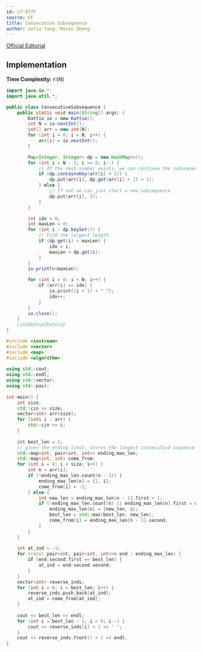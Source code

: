 ---
id: cf-977F
source: CF
title: Consecutive Subsequence
author: Sofia Yang, Kevin Sheng
---

[Official Editorial](https://codeforces.com/blog/entry/59281)

## Implementation

**Time Complexity:** $\mathcal{O}(N)$

<LanguageSection>

<JavaSection>

```java
import java.io.*;
import java.util.*;

public class ConsecutiveSubsequence {
	public static void main(String[] args) {
		Kattio io = new Kattio();
		int N = io.nextInt();
		int[] arr = new int[N];
		for (int i = 0; i < N; i++) {
			arr[i] = io.nextInt();
		}

		Map<Integer, Integer> dp = new HashMap<>();
		for (int i = N - 1; i >= 0; i--) {
			// If the next number exists, we can continue the subsequence.
			if (dp.containsKey(arr[i] + 1)) {
				dp.put(arr[i], dp.get(arr[i] + 1) + 1);
			} else {
				// If not we can just start a new subsequence.
				dp.put(arr[i], 1);
			}
		}

		int idx = 0;
		int maxLen = 0;
		for (int i : dp.keySet()) {
			// Find the largest length.
			if (dp.get(i) > maxLen) {
				idx = i;
				maxLen = dp.get(i);
			}
		}
		io.println(maxLen);

		for (int i = 0; i < N; i++) {
			if (arr[i] == idx) {
				io.print((i + 1) + " ");
				idx++;
			}
		}
		io.close();
	}
	//CodeSnip{Kattio}
}
```

</JavaSection>

<CPPSection>

```cpp
#include <iostream>
#include <vector>
#include <map>
#include <algorithm>
 
using std::cout;
using std::endl;
using std::vector;
using std::pair;
 
int main() {
	int size;
	std::cin >> size;
	vector<int> arr(size);
	for (int& i : arr) {
		std::cin >> i;
	}
 
	int best_len = 1;
	// given the ending limit, stores the longest consecutive sequence
	std::map<int, pair<int, int>> ending_max_len;
	std::map<int, int> come_from;
	for (int i = 0; i < size; i++) {
		int n = arr[i];
		if (!ending_max_len.count(n - 1)) {
			ending_max_len[n] = {1, i};
			come_from[i] = -1;
		} else {
			int new_len = ending_max_len[n - 1].first + 1;
			if (!ending_max_len.count(n) || ending_max_len[n].first < new_len) {
				ending_max_len[n] = {new_len, i};
				best_len = std::max(best_len, new_len);
				come_from[i] = ending_max_len[n - 1].second;
			}
		}
	}
 
	int at_ind = -1;
	for (const pair<int, pair<int, int>>& end : ending_max_len) {
		if (end.second.first == best_len) {
			at_ind = end.second.second;
		}
	}
	vector<int> reverse_inds;
	for (int i = 0; i < best_len; i++) {
		reverse_inds.push_back(at_ind);
		at_ind = come_from[at_ind];
	}
 
	cout << best_len << endl;
	for (int i = best_len - 1; i > 0; i--) {
		cout << reverse_inds[i] + 1 << ' ';
	}
	cout << reverse_inds.front() + 1 << endl;
}
```
</CPPSection>
</LanguageSection>
